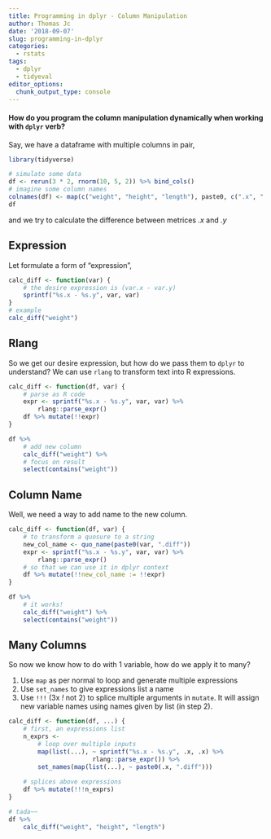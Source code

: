 ```yaml
---
title: Programming in dplyr - Column Manipulation
author: Thomas Jc
date: '2018-09-07'
slug: programming-in-dplyr
categories:
  - rstats
tags:
  - dplyr
  - tidyeval
editor_options: 
  chunk_output_type: console
---
```


#### How do you program the column manipulation dynamically when working with `dplyr` verb? 

Say, we have a dataframe with multiple columns in pair,

```r
library(tidyverse)

# simulate some data
df <- rerun(3 * 2, rnorm(10, 5, 2)) %>% bind_cols()
# imagine some column names
colnames(df) <- map(c("weight", "height", "length"), paste0, c(".x", ".y")) %>% unlist()
df
```

and we try to calculate the difference between metrices *.x* and *.y*

## Expression

Let formulate a form of "expression", 

```r
calc_diff <- function(var) {
    # the desire expression is (var.x - var.y)
    sprintf("%s.x - %s.y", var, var)
}
# example
calc_diff("weight")
```

## Rlang

So we get our desire expression, but how do we pass them to `dplyr` to understand? We can use `rlang` to transform text into R expressions.

```r
calc_diff <- function(df, var) {
    # parse as R code
    expr <- sprintf("%s.x - %s.y", var, var) %>% 
        rlang::parse_expr()
    df %>% mutate(!!expr)
}

df %>% 
    # add new column
    calc_diff("weight") %>% 
    # focus on result 
    select(contains("weight"))
```

## Column Name

Well, we need a way to add name to the new column. 

```r
calc_diff <- function(df, var) {
    # to transform a quosure to a string 
    new_col_name <- quo_name(paste0(var, ".diff"))
    expr <- sprintf("%s.x - %s.y", var, var) %>% 
        rlang::parse_expr()
    # so that we can use it in dplyr context
    df %>% mutate(!!new_col_name := !!expr)
}

df %>% 
    # it works!
    calc_diff("weight") %>% 
    select(contains("weight"))
```

## Many Columns

So now we know how to do with 1 variable, how do we apply it to many? 

1. Use `map` as per normal to loop and generate multiple expressions
2. Use `set_names` to give expressions list a name
3. Use `!!!` (3x *!* not 2) to splice multiple arguments in `mutate`. It will assign new variable names using names given by list (in step 2).

```r
calc_diff <- function(df, ...) {
    # first, an expressions list
    n_exprs <- 
        # loop over multiple inputs
        map(list(...), ~ sprintf("%s.x - %s.y", .x, .x) %>% 
                       rlang::parse_expr()) %>% 
        set_names(map(list(...), ~ paste0(.x, ".diff")))
    
    # splices above expressions
    df %>% mutate(!!!n_exprs)
}

# tada~~
df %>% 
    calc_diff("weight", "height", "length")
```





